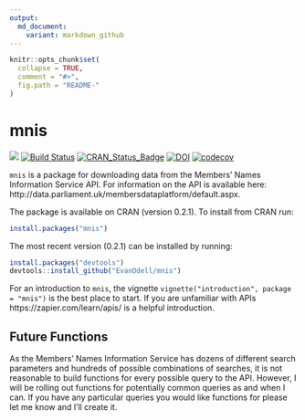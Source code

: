```yaml
---
output:
  md_document:
    variant: markdown_github
---
```


<!-- README.md is generated from README.Rmd. Please edit that file -->

```r
knitr::opts_chunk$set(
  collapse = TRUE,
  comment = "#>",
  fig.path = "README-"
)
```

# mnis
[![](http://cranlogs.r-pkg.org/badges/grand-total/mnis)](https://dgrtwo.shinyapps.io/cranview/)
[![Build Status](https://travis-ci.org/EvanOdell/mnis.png?branch=master)](https://travis-ci.org/EvanOdell/mnis) 
[![CRAN\_Status\_Badge](https://www.r-pkg.org/badges/version/mnis)](https://cran.r-project.org/package=mnis)
[![DOI](https://zenodo.org/badge/76553907.svg)](https://zenodo.org/badge/latestdoi/76553907)
[![codecov](https://codecov.io/gh/EvanOdell/mnis/branch/master/graph/badge.svg)](https://codecov.io/gh/EvanOdell/mnis)


`mnis` is a package for downloading data from the Members' Names Information Service API. For information on the API is available here: http://data.parliament.uk/membersdataplatform/default.aspx.

The package is available on CRAN (version 0.2.1). To install from CRAN run:

```r
install.packages("mnis")

```


The most recent version (0.2.1) can be installed by running:

```r
install.packages("devtools")
devtools::install_github("EvanOdell/mnis")

```

For an introduction to `mnis`, the vignette `vignette("introduction", package = "mnis")` is the best place to start. If you are unfamiliar with APIs https://zapier.com/learn/apis/ is a helpful introduction.

## Future Functions

As the Members' Names Information Service has dozens of different search parameters and hundreds of possible combinations of searches, it is not reasonable to build functions for every possible query to the API. However, I will be rolling out functions for potentially common queries as and when I can. If you have any particular queries you would like functions for please let me know and I'll create it.


